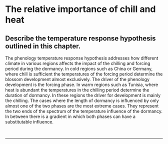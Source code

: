# The relative importance of chill and heat

## Describe the temperature response hypothesis outlined in this chapter.

The phenology temperature response hypothesis addresses how different climate in various regions affects the impact of the chilling and forcing period during the dormancy. In cold regions such as China or Germany, where chill is sufficient the temperatures of the forcing period determine the blossom development almost exclusively. The driver of the phenology development is the forcing phase. In warm regions such as Tunisia, where heat is abundant the temperatures in the chilling period determine the duration of dormancy. In these regions the driver for development is mainly the chilling. The cases where the length of dormancy is influenced by only almost one of the two phases are the most extreme cases. They represent the two ends of the spectrum of the temperature influence of the dormancy. In between there is a gradient in which both phases can have a substitutable influence.

\
<hr />